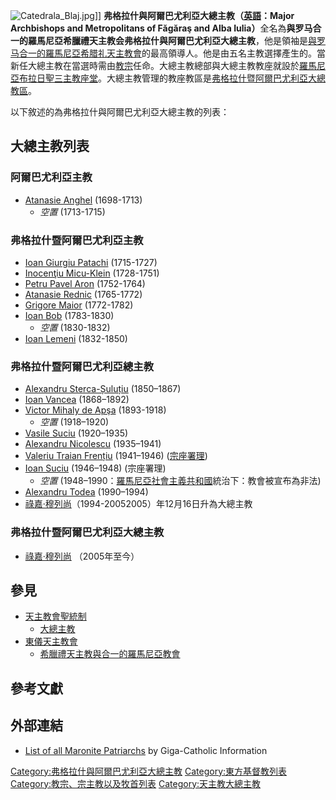 [[File:Catedrala_Blaj.jpg|thumb]]]]
'''弗格拉什與阿爾巴尤利亞大總主教（[[英語|英語]]：Major Archbishops and Metropolitans of Făgăraş and Alba Iulia）'''全名為'''與罗马合一的羅馬尼亞希臘禮天主教会弗格拉什與阿爾巴尤利亞大總主教'''，他是領袖是[[與罗马合一的羅馬尼亞希腊礼天主教會|與罗马合一的羅馬尼亞希腊礼天主教會]]的最高領導人。他是由五名主教選擇產生的。當新任大總主教在當選時需由[[教宗|教宗]]任命。大總主教總部與大總主教教座就設於[[羅馬尼亞|羅馬尼亞]][[布拉日|布拉日]][[聖三主教座堂_(布拉日)|聖三主教座堂]]。大總主教管理的教座教區是[[希臘禮天主教弗格拉什暨阿爾巴尤利亞大總教區|弗格拉什暨阿爾巴尤利亞大總教區]]。

以下敘述的為弗格拉什與阿爾巴尤利亞大總主教的列表：

==大總主教列表==
===阿爾巴尤利亞主教===
* [[Atanasie_Anghel|Atanasie Anghel]] (1698-1713)
** ''空置'' (1713-1715)

===弗格拉什暨阿爾巴尤利亞主教===
* [[Ioan_Giurgiu_Patachi|Ioan Giurgiu Patachi]] (1715-1727)
* [[Inocenţiu_Micu-Klein|Inocenţiu Micu-Klein]] (1728-1751)
* [[Petru_Pavel_Aron|Petru Pavel Aron]] (1752-1764)
* [[Atanasie_Rednic|Atanasie Rednic]] (1765-1772)
* [[Grigore_Maior|Grigore Maior]] (1772-1782)
* [[Ioan_Bob|Ioan Bob]] (1783-1830)
** ''空置'' (1830-1832)
* [[Ioan_Lemeni|Ioan Lemeni]] (1832-1850)

===弗格拉什暨阿爾巴尤利亞總主教===
* [[Alexandru_Sterca-Șuluțiu|Alexandru Sterca-Șuluțiu]] (1850–1867)
* [[Ioan_Vancea|Ioan Vancea]] (1868–1892)
* [[Victor_Mihaly_de_Apşa|Victor Mihaly de Apşa]] (1893-1918)
** ''空置'' (1918–1920)
* [[Vasile_Suciu|Vasile Suciu]] (1920–1935)
* [[Alexandru_Nicolescu|Alexandru Nicolescu]] (1935–1941)
* [[Valeriu_Traian_Frențiu|Valeriu Traian Frențiu]] (1941–1946) ([[宗座署理|宗座署理]])
* [[Ioan_Suciu|Ioan Suciu]] (1946–1948) (宗座署理)
** ''空置'' (1948–1990：[[羅馬尼亞社會主義共和國|羅馬尼亞社會主義共和國]]統治下：教會被宣布為非法)
* [[Alexandru_Todea|Alexandru Todea]] (1990–1994)
* [[祿嘉·穆列尚|祿嘉·穆列尚]]（1994-20052005）年12月16日升為大總主教

===弗格拉什暨阿爾巴尤利亞大總主教===
* [[祿嘉·穆列尚|祿嘉·穆列尚]] （2005年至今）

==參見==
*[[天主教會聖統制|天主教會聖統制]]
**[[大總主教|大總主教]]
*[[東儀天主教會|東儀天主教會]]
**[[希臘禮天主教與合一的羅馬尼亞教會|希臘禮天主教與合一的羅馬尼亞教會]]

==參考文獻==
{{Reflist}}<!--added above External links/Sources by script-assisted edit-->

==外部連結==
*[http://www.gcatholic.org/dioceses/diocese/anti0.htm List of all Maronite Patriarchs] {{Wayback|url=http://www.gcatholic.org/dioceses/diocese/anti0.htm |date=20190606173058 }} by Giga-Catholic Information

{{與罗马合一的羅馬尼亞希臘禮天主教會教區}}
{{基督教页脚}}
{{天主教}}
{{天主教会史}}

[[Category:弗格拉什與阿爾巴尤利亞大總主教|Category:弗格拉什與阿爾巴尤利亞大總主教]]
[[Category:東方基督教列表|Category:東方基督教列表]]
[[Category:教宗、宗主教以及牧首列表|Category:教宗、宗主教以及牧首列表]]
[[Category:天主教大總主教|Category:天主教大總主教]]